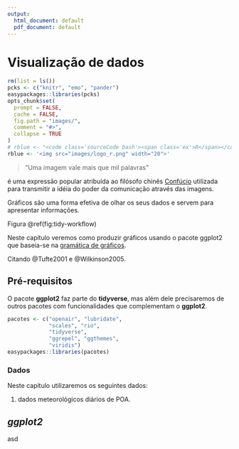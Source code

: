 ```yaml
---
output:
  html_document: default
  pdf_document: default
---
```




# Visualização de dados {#data-vis}


<!-- 
earthdatascience.org/courses/earth-analytics/lidar-raster-data-r/ggmap-basemap/ 
-->

```r
rm(list = ls())
pcks <- c("knitr", "emo", "pander") 
easypackages::libraries(pcks)
opts_chunk$set(
  prompt = FALSE,
  cache = FALSE,
  fig.path = "images/",
  comment = "#>",
  collapse = TRUE
)
# rblue <- "<code class='sourceCode bash'><span class='ex'>R</span></code>"
rblue <- '<img src="images/logo_r.png" width="20">'
```

> \"Uma imagem vale mais que mil palavras\"

é uma expressão popular atribuída ao filósofo chinês [Confúcio](https://en.wikipedia.org/wiki/Confucius) utilizada para transmitir a idéia do poder da comunicação através das imagens.

Gráficos são uma forma efetiva de olhar os seus dados e servem para apresentar informações.

Figura \@ref(fig:tidy-workflow)


Neste capítulo veremos como produzir gráficos usando o pacote ggplot2 que baseia-se na [gramática de gráficos](http://amzn.to/2ef1eWp).

Citando @Tufte2001 e @Wilkinson2005.


## Pré-requisitos

O pacote **ggplot2** faz parte do **tidyverse**, mas além dele precisaremos de outros pacotes com funcionalidades que complementam o **ggplot2**.

```r
pacotes <- c("openair", "lubridate",
             "scales", "rio", 
             "tidyverse", 
             "ggrepel", "ggthemes",
             "viridis")
easypackages::libraries(pacotes)
```


### Dados 

Neste capítulo utilizaremos os seguintes dados:

1. dados meteorológicos diários de POA.




## *ggplot2*

asd

